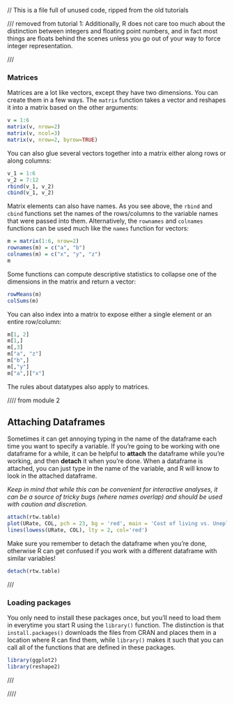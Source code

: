 // This is a file full of unused code, ripped from the old tutorials

/// removed from tutorial 1:
 Additionally, R does not care too much about the distinction between integers and floating point numbers, and in fact most things are floats behind the scenes unless you go out of your way to force integer representation.

///

### Matrices

Matrices are a lot like vectors, except they have two dimensions. You can create them in a few ways. The `matrix` function takes a vector and reshapes it into a matrix based on the other arguments:

```r
v = 1:6
matrix(v, nrow=2)
matrix(v, ncol=3)
matrix(v, nrow=2, byrow=TRUE)
```

You can also glue several vectors together into a matrix either along rows or along columns:

```r
v_1 = 1:6
v_2 = 7:12
rbind(v_1, v_2)
cbind(v_1, v_2)
```

Matrix elements can also have names. As you see above, the `rbind` and `cbind` functions set the names of the rows/columns to the variable names that were passed into them. Alternatively, the `rownames` and `colnames` functions can be used much like the `names` function for vectors:

```r
m = matrix(1:6, nrow=2)
rownames(m) = c("a", "b")
colnames(m) = c("x", "y", "z")
m
```

Some functions can compute descriptive statistics to collapse one of the dimensions in the matrix and return a vector:

```r
rowMeans(m)
colSums(m)
```

You can also index into a matrix to expose either a single element or an entire row/column:

```r
m[1, 2]
m[1,]
m[,3]
m["a", "z"]
m["b",]
m[,"y"]
m["a",]["x"]
```

The rules about datatypes also apply to matrices.



//// from module 2


Attaching Dataframes
--------------------

Sometimes it can get annoying typing in the name of the dataframe each time you want to specify a variable. If you're going to be working with one dataframe for a while, it can be helpful to **attach** the dataframe while you're working, and then **detach** it when you're done. When a dataframe is attached, you can just type in the name of the variable, and R will know to look in the attached dataframe.

*Keep in mind that while this can be convenient for interactive analyses, it can be a source of tricky bugs (where names overlap) and should be used with caution and discretion.* 

```r
attach(rtw.table)
plot(URate, COL, pch = 23, bg = 'red', main = 'Cost of living vs. Uneployment Rate')
lines(lowess(URate, COL), lty = 2, col='red')
```

Make sure you remember to detach the dataframe when you're done, otherwise R can get confused if you work with a different dataframe with similar variables!

```r
detach(rtw.table)
```


///

### Loading packages
You only need to install these packages once, but you'll need to load them in everytime you start R using the `library()` function. The distinction is that `install.packages()` downloads the files from CRAN and places them in a location where R can find them, while `library()` makes it such that you can call all of the functions that are defined in these packages.

```r
library(ggplot2)
library(reshape2)
```

///






////

